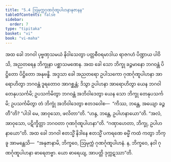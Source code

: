 ```yaml
---
title: "5.4 ဩမုက္ကဂုဏင်္ဂုဏူပါဟနာနုဇာနန"
tableOfContents: false
sidebar:
  order: 7
type: "tipitaka"
basket: "vi"
book: "vi-maha"
---
```



<DynamicBreadcrumb />

<Division number="247" book="vi-maha">

<Paragraph number="1152" book="vi-maha">
အထ ခေါ ဘဂဝါ ပုဗ္ဗဏှသမယံ နိဝါသေတွာ ပတ္တစီဝရမာဒါယ ရာဇဂဟံ ပိဏ္ဍာယ ပါဝိသိ, အညတရေန ဘိက္ခုနာ ပစ္ဆာသမဏေန. အထ ခေါ သော ဘိက္ခု ခဉ္ဇမာနော ဘဂဝန္တံ ပိဋ္ဌိတော ပိဋ္ဌိတော အနုဗန္ဓိ. အဒ္ဒသာ ခေါ အညတရော ဥပါသကော ဂုဏင်္ဂုဏူပါဟနာ အာရောဟိတွာ ဘဂဝန္တံ ဒူရတောဝ အာဂစ္ဆန္တံ; ဒိသွာ ဥပါဟနာ အာရောဟိတွာ ယေန ဘဂဝါ တေနုပသင်္ကမိ; ဥပသင်္ကမိတွာ ဘဂဝန္တံ အဘိဝါဒေတွာ ယေန သော ဘိက္ခု တေနုပသင်္ကမိ; ဥပသင်္ကမိတွာ တံ ဘိက္ခုံ အဘိဝါဒေတွာ ဧတဒဝေါစ—  “ကိဿ, ဘန္တေ, အယျော ခဉ္ဇတီ”တိ? “ပါဒါ မေ, အာဝုသော, ဖလိတာ”တိ. “ဟန္ဒ, ဘန္တေ, ဥပါဟနာယော”တိ. “အလံ, အာဝုသော, ပဋိက္ခိတ္တာ ဘဂဝတာ ဂုဏင်္ဂုဏူပါဟနာ”တိ. “ဂဏှာဟေတာ, ဘိက္ခု, ဥပါဟနာယော”တိ. အထ ခေါ ဘဂဝါ ဧတသ္မိံ နိဒါနေ ဧတသ္မိံ ပကရဏေ ဓမ္မိံ ကထံ ကတွာ ဘိက္ခူ အာမန္တေသိ—  “အနုဇာနာမိ, ဘိက္ခဝေ, ဩမုက္ကံ ဂုဏင်္ဂုဏူပါဟနံ. န, ဘိက္ခဝေ, နဝါ ဂုဏင်္ဂုဏူပါဟနာ ဓာရေတဗ္ဗာ. ယော ဓာရေယျ, အာပတ္တိ ဒုက္ကဋဿာ”တိ.
</Paragraph>
</Division>